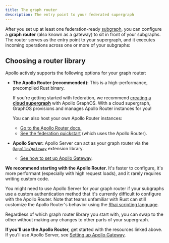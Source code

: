 ```yaml
---
title: The graph router
description: The entry point to your federated supergraph
---
```



After you set up at least one federation-ready [subgraph](./subgraphs-overview/), you can configure a **graph router** (also known as a gateway) to sit in front of your subgraphs. The router serves as the entry point to your supergraph, and it executes incoming operations across one or more of your subgraphs:

<FederationArchitecture />

## Choosing a router library

Apollo actively supports the following options for your graph router:

- **The Apollo Router (recommended):** This is a high-performance, precompiled Rust binary.

    If you're getting started with federation, we recommend [creating a **cloud supergraph**](/studio/getting-started) with Apollo GraphOS. With a cloud supergraph, GraphOS provisions and manages Apollo Router instances for you!

    You can also host your own Apollo Router instances:

    - [Go to the Apollo Router docs.](/router/quickstart/)
    - [See the federation quickstart](../quickstart/setup/) (which uses the Apollo Router).
- **Apollo Server:** Apollo Server can act as your graph router via the [`@apollo/gateway`](https://www.npmjs.com/package/@apollo/gateway) extension library. 
    - [See how to set up Apollo Gateway](/apollo-server/using-federation/apollo-gateway-setup).

**We recommend starting with the Apollo Router.** It's faster to configure, it's more performant (especially with high request loads), and it rarely requires writing custom code.

<ExpansionPanel title="When should I use Apollo Server?">

You might need to use Apollo Server for your graph router if your subgraphs use a custom authentication method that it's currently difficult to configure with the Apollo Router. Note that teams unfamiliar with Rust can still customize the Apollo Router's behavior using the [Rhai scripting language](/router/customizations/rhai).

Regardless of which graph router library you start with, you can swap to the other without making any changes to other parts of your supergraph.

</ExpansionPanel>

**If you'll use the Apollo Router,** get started with the resources linked above. If you'll use Apollo Server, see [Setting up Apollo Gateway](/apollo-server/using-federation/apollo-gateway-setup).